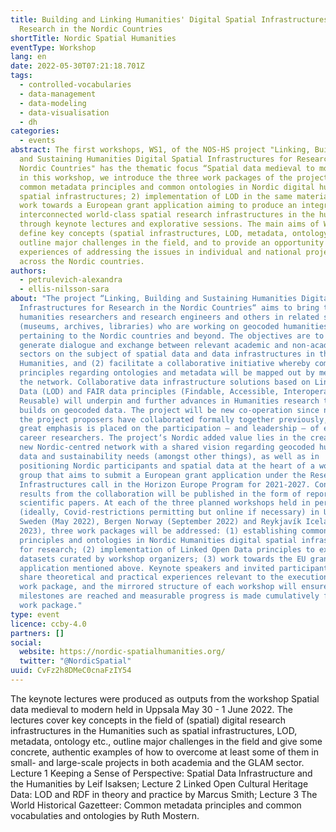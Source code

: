 ```yaml
---
title: Building and Linking Humanities' Digital Spatial Infrastructures for
  Research in the Nordic Countries
shortTitle: Nordic Spatial Humanities
eventType: Workshop
lang: en
date: 2022-05-30T07:21:18.701Z
tags:
  - controlled-vocabularies
  - data-management
  - data-modeling
  - data-visualisation
  - dh
categories:
  - events
abstract: The first workshops, WS1, of the NOS-HS project "Linking, Building,
  and Sustaining Humanities Digital Spatial Infrastructures for Research in the
  Nordic Countries" has the thematic focus “Spatial data medieval to modern” and
  in this workshop, we introduce the three work packages of the project, 1)
  common metadata principles and common ontologies in Nordic digital humanities
  spatial infrastructures; 2) implementation of LOD in the same material, and 3)
  work towards a European grant application aiming to produce an integrated and
  interconnected world-class spatial research infrastructures in the humanities,
  through keynote lectures and explorative sessions. The main aims of WS1 are to
  define key concepts (spatial infrastructures, LOD, metadata, ontology),
  outline major challenges in the field, and to provide an opportunity to share
  experiences of addressing the issues in individual and national projects
  across the Nordic countries.
authors:
  - petrulevich-alexandra
  - ellis-nilsson-sara
about: "The project “Linking, Building and Sustaining Humanities Digital Spatial
  Infrastructures for Research in the Nordic Countries“ aims to bring together
  humanities researchers and research engineers and others in related sectors
  (museums, archives, libraries) who are working on geocoded humanities data
  pertaining to the Nordic countries and beyond. The objectives are to (1)
  generate dialogue and exchange between relevant academic and non-academic
  sectors on the subject of spatial data and data infrastructures in the
  Humanities, and (2) facilitate a collaborative initiative whereby common
  principles regarding ontologies and metadata will be mapped out by members of
  the network. Collaborative data infrastructure solutions based on Linked Open
  Data (LOD) and FAIR data principles (Findable, Accessible, Interoperable,
  Reusable) will underpin and further advances in Humanities research that
  builds on geocoded data. The project will be new co-operation since none of
  the project proposers have collaborated formally together previously, and
  great emphasis is placed on the participation – and leadership – of early
  career researchers. The project‘s Nordic added value lies in the creation of a
  new Nordic-centred network with a shared vision regarding geocoded humanities
  data and sustainability needs (amongst other things), as well as in
  positioning Nordic participants and spatial data at the heart of a working
  group that aims to submit a European grant application under the Research
  Infrastructures call in the Horizon Europe Program for 2021-2027. Concrete
  results from the collaboration will be published in the form of reports and
  scientific papers. At each of the three planned workshops held in person
  (ideally, Covid-restrictions permitting but online if necessary) in Uppsala
  Sweden (May 2022), Bergen Norway (September 2022) and Reykjavík Iceland (May
  2023), three work packages will be addressed: (1) establishing common metadata
  principles and ontologies in Nordic Humanities digital spatial infrastructure
  for research; (2) implementation of Linked Open Data principles to existing
  datasets curated by workshop organizers; (3) work towards the EU grant
  application mentioned above. Keynote speakers and invited participants will
  share theoretical and practical experiences relevant to the execution of each
  work package, and the mirrored structure of each workshop will ensure that
  milestones are reached and measurable progress is made cumulatively for each
  work package."
type: event
licence: ccby-4.0
partners: []
social:
  website: https://nordic-spatialhumanities.org/
  twitter: "@NordicSpatial"
uuid: CvFz2h8DMeC0cnaFzIY54
---
```

The keynote lectures were produced as outputs from the workshop Spatial data medieval to modern held in Uppsala May 30 - 1 June 2022. The lectures cover key concepts in the field of (spatial) digital research infrastructures in the Humanities such as spatial infrastructures, LOD, metadata, ontology etc., outline major challenges in the field and give some concrete, authentic examples of how to overcome at least some of them in small- and large-scale projects in both academia and the GLAM sector. Lecture 1 Keeping a Sense of Perspective: Spatial Data Infrastructure and the Humanities by Leif Isaksen; Lecture 2 Linked Open Cultural Heritage Data: LOD and RDF in theory and practice by Marcus Smith; Lecture 3 The World Historical Gazetteer: Common metadata principles and common vocabulaties and ontologies by Ruth Mostern.